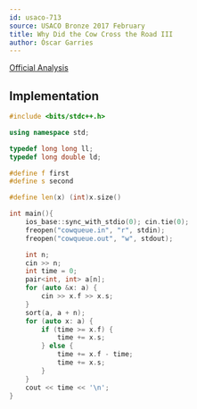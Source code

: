 ```yaml
---
id: usaco-713
source: USACO Bronze 2017 February
title: Why Did the Cow Cross the Road III
author: Óscar Garries
---
```


[Official Analysis](http://www.usaco.org/current/data/sol_cowqueue_bronze_feb17.html)

<LanguageSection>
<CPPSection>

## Implementation

```cpp
#include <bits/stdc++.h>

using namespace std;

typedef long long ll;
typedef long double ld;

#define f first
#define s second

#define len(x) (int)x.size()

int main(){
	ios_base::sync_with_stdio(0); cin.tie(0);
	freopen("cowqueue.in", "r", stdin);
	freopen("cowqueue.out", "w", stdout);

	int n;
	cin >> n;
	int time = 0;
	pair<int, int> a[n];
	for (auto &x: a) {
		cin >> x.f >> x.s;
	}
	sort(a, a + n);
	for (auto x: a) {
		if (time >= x.f) {
			time += x.s;
		} else {
			time += x.f - time;
			time += x.s;
		}
	}
	cout << time << '\n';
}
```

</CPPSection>
</LanguageSection>
